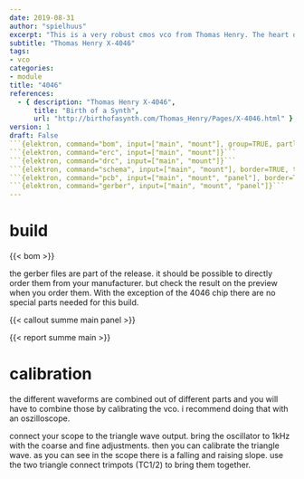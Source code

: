 ```yaml
---
date: 2019-08-31
author: "spielhuus"
excerpt: "This is a very robust cmos vco from Thomas Henry. The heart of this vco is the CD4046 phased locked loop chip. Altough this module is build around the cmos 4046 phased locked loop chip, it is not comparable to other luneta vco's. The tracking is very stable and it has all the features you will expect from a standard vco. Scott writes all the best about the sync function. I can not find it very special, but give it a try and decide yourself. The 4046 chip shall not be from Texas Instruments, because it is reported that this one is hard or impossible to tune. Of course this is the easyiest to get these days. I used the phillips HEF4046. i like it to use a chip with the Phillips logo on it, i remember that logo from when i was a child. nevertheless, in my opinion it is worth the money and effort."
subtitle: "Thomas Henry X-4046"
tags:
- vco
categories:
- module
title: "4046"
references: 
  - { description: "Thomas Henry X-4046",
      title: "Birth of a Synth",
      url: "http://birthofasynth.com/Thomas_Henry/Pages/X-4046.html" }
version: 1
draft: False
```{elektron, command="bom", input=["main", "mount"], group=TRUE, partlist="../../lib/partlist.yaml"}```
```{elektron, command="erc", input=["main", "mount"]}```
```{elektron, command="drc", input=["main", "mount"]}```
```{elektron, command="schema", input=["main", "mount"], border=TRUE, theme="Mono"}```
```{elektron, command="pcb", input=["main", "mount", "panel"], border=TRUE}```
```{elektron, command="gerber", input=["main", "mount", "panel"]}```
---
```



# build

{{< bom >}}

the gerber files are part of the release. it should be possible to directly order them from your manufacturer. but check the result on the preview when you order them. With the exception of the 4046 chip there are no special parts needed for this build.

{{< callout summe main panel >}}

{{< report summe main >}}

# calibration

the different waveforms are combined out of different parts and you will have to combine those by calibrating the vco. i recommend doing that with an oszilloscope.

connect your scope to the triangle wave output. 
bring the oscillator to 1kHz with the coarse and fine adjustments. 
then you can calibrate the triangle wave. as you can see in the scope there is a falling and raising slope. use the two triangle connect trimpots (TC1/2) to bring them together.

